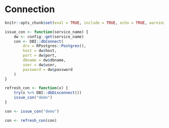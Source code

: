 # Connection

```r
knitr::opts_chunk$set(eval = TRUE, include = TRUE, echo = TRUE, warning = FALSE, collapse = TRUE)
```

```r
issue_con <- function(service_name) {
    dw <- config::get(service_name)
    con <- DBI::dbConnect(
        drv = RPostgres::Postgres(),
        host = dw$host,
        port = dw$port,
        dbname = dw$dbname,
        user = dw$user,
        password = dw$password
    )
}
```

```r
refresh_con <- function(x) {
    try(x %>% DBI::dbDisconnect())
    issue_con("demo")
}
```

```r
con <- issue_con("demo")
```

```r
con <- refresh_con(con)
```
